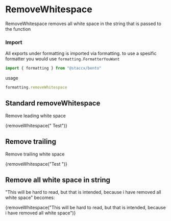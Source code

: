 
<Meta title="Formatting|RemoveWhitespace" component={removeWhitespace}/>

# RemoveWhitespace
RemoveWhitespace removes all white space in the string that is passed to the function

### Import
All exports under formatting is imported via formatting. to use a spesific formatter you would
use ```formatting.FormatterYouWant```


```javascript
import { formatting } from "@staccx/bento"
```
usage
```javascript
formatting.removeWhitespace
```

## Standard removeWhitespace
Remove leading white space

<Preview>
  <Story name="Standard">
   <p>{removeWhitespace("        Test")}</p>
  </Story>
</Preview>

## Remove trailing
Remove trailing white space

<Preview>
  <Story name="remove trailing">
   <p>{removeWhitespace("Test         ")}</p>
  </Story>
</Preview>

## Remove all white space in string
"This will be hard to read, but that is intended, because i have removed all white space" becomes:

<Preview>
  <Story name="remove all">
   <p>{removeWhitespace("This will be hard to read, but that is intended, because i have removed all white space")}</p>
  </Story>
</Preview>
